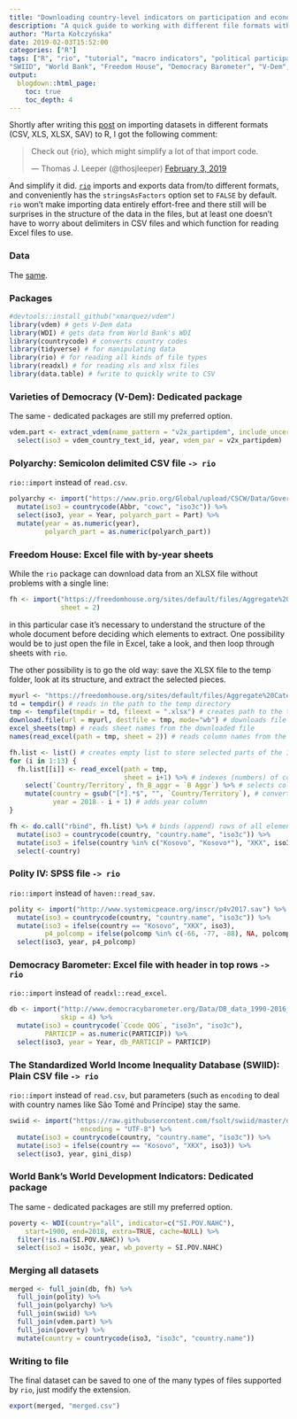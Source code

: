 ```yaml
---
title: "Downloading country-level indicators on participation and economic inequality 2"
description: "A quick guide to working with different file formats with `rio`"
author: "Marta Kołczyńska"
date: 2019-02-03T15:52:00
categories: ["R"]
tags: ["R", "rio", "tutorial", "macro indicators", "political participation", "economic inequality", "cross-national research",
"SWIID", "World Bank", "Freedom House", "Democracy Barometer", "V-Dem", "Polyarchy", "Polity IV"]
output: 
  blogdown::html_page:
    toc: true
    toc_depth: 4    
---
```


Shortly after writing this [post](https://martakolczynska.com/post/participation-inequality-indices/){target="_blank"} on importing datasets in different formats (CSV, XLS, XLSX, SAV) to R, I got the following comment:

<blockquote class="twitter-tweet" data-lang="en"><p lang="en" dir="ltr">Check out {rio}, which might simplify a lot of that import code.</p>&mdash; Thomas J. Leeper (@thosjleeper) <a href="https://twitter.com/thosjleeper/status/1092055278370111492?ref_src=twsrc%5Etfw">February 3, 2019</a></blockquote>
<script async src="https://platform.twitter.com/widgets.js" charset="utf-8"></script>

And simplify it did. [`rio`](https://github.com/leeper/rio){target="_blank"} imports and exports data from/to different formats, and conveniently has the `stringsAsFactors` option set to `FALSE` by default. `rio` won't make importing data entirely effort-free and there still will be surprises in the structure of the data in the files, but at least one doesn't have to worry about delimiters in CSV files and which function for reading Excel files to use.

### Data

The [same](https://martakolczynska.com/post/participation-inequality-indices/#data){target="_blank"}.

### Packages

```r
#devtools::install_github("xmarquez/vdem")
library(vdem) # gets V-Dem data
library(WDI) # gets data from World Bank's WDI
library(countrycode) # converts country codes
library(tidyverse) # for manipulating data
library(rio) # for reading all kinds of file types
library(readxl) # for reading xls and xlsx files
library(data.table) # fwrite to quickly write to CSV
```

### Varieties of Democracy (V-Dem): Dedicated package

The same - dedicated packages are still my preferred option.

```r
vdem.part <- extract_vdem(name_pattern = "v2x_partipdem", include_uncertainty = FALSE) %>%
  select(iso3 = vdem_country_text_id, year, vdem_par = v2x_partipdem)
```

### Polyarchy: Semicolon delimited CSV file `-> rio`

`rio::import` instead of `read.csv`.

```r
polyarchy <- import("https://www.prio.org/Global/upload/CSCW/Data/Governance/file42534_polyarchy_v2.csv") %>%
  mutate(iso3 = countrycode(Abbr, "cowc", "iso3c")) %>%
  select(iso3, year = Year, polyarch_part = Part) %>%
  mutate(year = as.numeric(year),
         polyarch_part = as.numeric(polyarch_part))
```


### Freedom House: Excel file with by-year sheets

While the `rio` package can download data from an XLSX file without problems with a single line:

```r
fh <- import("https://freedomhouse.org/sites/default/files/Aggregate%20Category%20and%20Subcategory%20Scores%20FIW2003-2018.xlsx", 
             sheet = 2)
```

in this particular case it's necessary to understand the structure of the whole document before deciding which elements to extract. One possibility would be to just open the file in Excel, take a look, and then loop through sheets with `rio`.

The other possibility is to go the old way: save the XLSX file to the temp folder, look at its structure, and extract the selected pieces.

```r
myurl <- "https://freedomhouse.org/sites/default/files/Aggregate%20Category%20and%20Subcategory%20Scores%20FIW2003-2018.xlsx" # sets URL to the file to be downloaded
td = tempdir() # reads in the path to the temp directory
tmp <- tempfile(tmpdir = td, fileext = ".xlsx") # creates path to the temp file in the temp directory
download.file(url = myurl, destfile = tmp, mode="wb") # downloads file from URL to the temp file with set extention
excel_sheets(tmp) # reads sheet names from the downloaded file
names(read_excel(path = tmp, sheet = 2)) # reads column names from the second sheet

fh.list <- list() # creates empty list to store selected parts of the 13 sheets
for (i in 1:13) {
  fh.list[[i]] <- read_excel(path = tmp, 
                             sheet = i+1) %>% # indexes (numbers) of columns to be extracted
    select(`Country/Territory`, fh_B_aggr = `B Aggr`) %>% # selects columns
    mutate(country = gsub("[*].*$", "", `Country/Territory`), # converts to iso3c codes
           year = 2018 - i + 1) # adds year column
}

fh <- do.call("rbind", fh.list) %>% # binds (append) rows of all elements of fh.list
  mutate(iso3 = countrycode(country, "country.name", "iso3c")) %>%
  mutate(iso3 = ifelse(country %in% c("Kosovo", "Kosovo*"), "XKX", iso3)) %>%
  select(-country)
```


### Polity IV: SPSS file `-> rio`

`rio::import` instead of `haven::read_sav`.

```r
polity <- import("http://www.systemicpeace.org/inscr/p4v2017.sav") %>%
  mutate(iso3 = countrycode(country, "country.name", "iso3c")) %>%
  mutate(iso3 = ifelse(country == "Kosovo", "XKX", iso3),
         p4_polcomp = ifelse(polcomp %in% c(-66, -77, -88), NA, polcomp)) %>%
  select(iso3, year, p4_polcomp)
```


### Democracy Barometer: Excel file with header in top rows `-> rio`

`rio::import` instead of `readxl::read_excel`.

```r
db <- import("http://www.democracybarometer.org/Data/DB_data_1990-2016_Standardized.xls", 
             skip = 4) %>%
  mutate(iso3 = countrycode(`Ccode QOG`, "iso3n", "iso3c"),
         PARTICIP = as.numeric(PARTICIP)) %>%
  select(iso3, year = Year, db_PARTICIP = PARTICIP)
```


### The Standardized World Income Inequality Database (SWIID): Plain CSV file `-> rio`

`rio::import` instead of `read.csv`, but parameters (such as `encoding` to deal with country names like São Tomé and Príncipe) stay the same.

```r
swiid <- import("https://raw.githubusercontent.com/fsolt/swiid/master/data/swiid7_1_summary.csv",
                  encoding = "UTF-8") %>%
  mutate(iso3 = countrycode(country, "country.name", "iso3c")) %>%
  mutate(iso3 = ifelse(country == "Kosovo", "XKX", iso3)) %>%
  select(iso3, year, gini_disp)
```


### World Bank's World Development Indicators: Dedicated package

The same - dedicated packages are still my preferred option.

```r
poverty <- WDI(country="all", indicator=c("SI.POV.NAHC"),
    start=1900, end=2018, extra=TRUE, cache=NULL) %>%
  filter(!is.na(SI.POV.NAHC)) %>%
  select(iso3 = iso3c, year, wb_poverty = SI.POV.NAHC)
```

### Merging all datasets

```r
merged <- full_join(db, fh) %>%
  full_join(polity) %>%
  full_join(polyarchy) %>%
  full_join(swiid) %>%
  full_join(vdem.part) %>%
  full_join(poverty) %>%
  mutate(country = countrycode(iso3, "iso3c", "country.name"))
```

### Writing to file

The final dataset can be saved to one of the many types of files supported by `rio`, just modify the extension.

```r
export(merged, "merged.csv")
```

